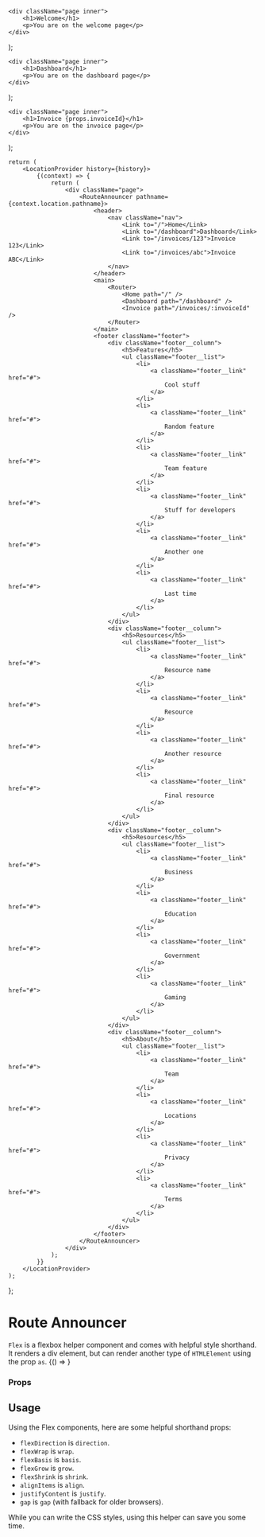 
<Meta title="Components/Announcer" component={RouteAnnouncer} />

<style>{`
	.page {
		width: 100%;
		display: flex;
		flex-direction: column;
		justify-content: flex-start;
		font-family: sans-serif;
		background: black;
		color: white;
		padding: 2rem;
	}

	.inner {
		padding: 2rem 0;
	}

	a {
		color: white;
		text-decoration: none;
	}

	.nav {
		display: flex;
		flex-direction: row;
		gap: 1rem;
	}

	a[aria-current="page"] {
		text-decoration: underline;
	}

	.footer {
		width: 100%;
		display: grid;
		grid-template-columns: repeat(4, 1fr);
		justify-content: space-around;
		gap: 2rem;
	}

	.footer__list {
		margin: 0;
		padding: 0;
		list-style-type: none;
		display: grid;
		grid-gap: 1rem;
	}

	.footer__link {
		border-bottom: 1px solid #fff;
	}
`}</style>


	<div className="page inner">
		<h1>Welcome</h1>
		<p>You are on the welcome page</p>
	</div>
);

	<div className="page inner">
		<h1>Dashboard</h1>
		<p>You are on the dashboard page</p>
	</div>
);

	<div className="page inner">
		<h1>Invoice {props.invoiceId}</h1>
		<p>You are on the invoice page</p>
	</div>
);

	return (
		<LocationProvider history={history}>
			{(context) => {
				return (
					<div className="page">
						<RouteAnnouncer pathname={context.location.pathname}>
							<header>
								<nav className="nav">
									<Link to="/">Home</Link>
									<Link to="/dashboard">Dashboard</Link>
									<Link to="/invoices/123">Invoice 123</Link>
									<Link to="/invoices/abc">Invoice ABC</Link>
								</nav>
							</header>
							<main>
								<Router>
									<Home path="/" />
									<Dashboard path="/dashboard" />
									<Invoice path="/invoices/:invoiceId" />
								</Router>
							</main>
							<footer className="footer">
								<div className="footer__column">
									<h5>Features</h5>
									<ul className="footer__list">
										<li>
											<a className="footer__link" href="#">
												Cool stuff
											</a>
										</li>
										<li>
											<a className="footer__link" href="#">
												Random feature
											</a>
										</li>
										<li>
											<a className="footer__link" href="#">
												Team feature
											</a>
										</li>
										<li>
											<a className="footer__link" href="#">
												Stuff for developers
											</a>
										</li>
										<li>
											<a className="footer__link" href="#">
												Another one
											</a>
										</li>
										<li>
											<a className="footer__link" href="#">
												Last time
											</a>
										</li>
									</ul>
								</div>
								<div className="footer__column">
									<h5>Resources</h5>
									<ul className="footer__list">
										<li>
											<a className="footer__link" href="#">
												Resource name
											</a>
										</li>
										<li>
											<a className="footer__link" href="#">
												Resource
											</a>
										</li>
										<li>
											<a className="footer__link" href="#">
												Another resource
											</a>
										</li>
										<li>
											<a className="footer__link" href="#">
												Final resource
											</a>
										</li>
									</ul>
								</div>
								<div className="footer__column">
									<h5>Resources</h5>
									<ul className="footer__list">
										<li>
											<a className="footer__link" href="#">
												Business
											</a>
										</li>
										<li>
											<a className="footer__link" href="#">
												Education
											</a>
										</li>
										<li>
											<a className="footer__link" href="#">
												Government
											</a>
										</li>
										<li>
											<a className="footer__link" href="#">
												Gaming
											</a>
										</li>
									</ul>
								</div>
								<div className="footer__column">
									<h5>About</h5>
									<ul className="footer__list">
										<li>
											<a className="footer__link" href="#">
												Team
											</a>
										</li>
										<li>
											<a className="footer__link" href="#">
												Locations
											</a>
										</li>
										<li>
											<a className="footer__link" href="#">
												Privacy
											</a>
										</li>
										<li>
											<a className="footer__link" href="#">
												Terms
											</a>
										</li>
									</ul>
								</div>
							</footer>
						</RouteAnnouncer>
					</div>
				);
			}}
		</LocationProvider>
	);
};

# Route Announcer

<Subtitle>
	<code>Flex</code> is a flexbox helper component and comes with helpful style shorthand. It renders a div element, but
	can render another type of <code>HTMLElement</code> using the prop <code>as</code>.
</Subtitle>

<Canvas>
	<Story
		name="Route Announcer"
		args={{
			pathname: window.location.pathname,
		}}
	>
		{() => <DemoWithRouter />}
	</Story>
</Canvas>

### Props

<ArgsTable story="Route Announcer" />

## Usage

Using the Flex components, here are some helpful shorthand props:

- `flexDirection` is `direction`.
- `flexWrap` is `wrap`.
- `flexBasis` is `basis`.
- `flexGrow` is `grow`.
- `flexShrink` is `shrink`.
- `alignItems` is `align`.
- `justifyContent` is `justify`.
- `gap` is `gap` (with fallback for older browsers).

While you can write the CSS styles, using this helper can save you some time.
